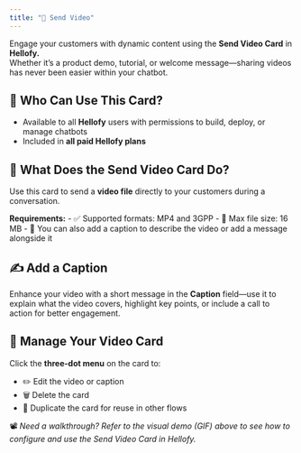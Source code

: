 ```yaml
---
title: "🎥 Send Video"
---
```


Engage your customers with dynamic content using the **Send Video Card** in **Hellofy.**\
Whether it’s a product demo, tutorial, or welcome message—sharing videos has never been easier within your chatbot.

## 👥 Who Can Use This Card?

- Available to all **Hellofy** users with permissions to build, deploy, or manage chatbots
- Included in **all paid Hellofy plans**

## 📼 What Does the Send Video Card Do?

Use this card to send a **video file** directly to your customers during a conversation.

**Requirements:** 
    - ✅ Supported formats: MP4 and 3GPP
    - 📏 Max file size: 16 MB
    - 📝 You can also add a caption to describe the video or add a message alongside it

## ✍️ Add a Caption

Enhance your video with a short message in the **Caption** field—use it to explain what the video covers, highlight key points, or include a call to action for better engagement.

<DefaultVector />

## 🔁 Manage Your Video Card

Click the **three-dot menu** on the card to:
- ✏️ Edit the video or caption
- 🗑️ Delete the card
- 📄 Duplicate the card for reuse in other flows

<DefaultVector />

📽️ _Need a walkthrough? Refer to the visual demo (GIF) above to see how to configure and use the Send Video Card in Hellofy._
